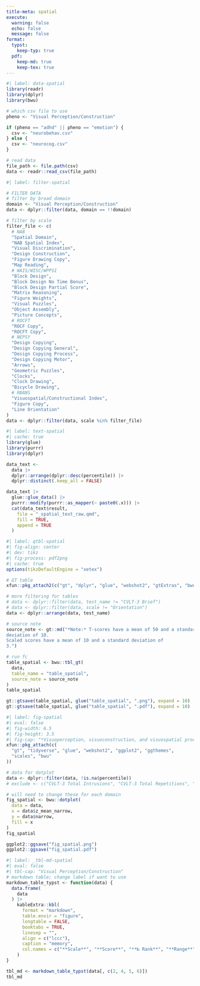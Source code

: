 ```yaml
---
title-meta: spatial
execute:
  warning: false
  echo: false
  message: false
format:
  typst:
    keep-typ: true
  pdf:
    keep-md: true
    keep-tex: true
---
```


<!-- ### Visual Perception/Construction -->

```r
#| label: data-spatial
library(readr)
library(dplyr)
library(bwu)

# which csv file to use
pheno <- "Visual Perception/Construction"

if (pheno == "adhd" || pheno == "emotion") {
  csv <- "neurobehav.csv"
} else {
  csv <- "neurocog.csv"
}

# read data
file_path <- file.path(csv)
data <- readr::read_csv(file_path)
```

```r
#| label: filter-spatial

# FILTER DATA
# filter by broad domain
domain <- "Visual Perception/Construction"
data <- dplyr::filter(data, domain == !!domain)

# filter by scale
filter_file <- c(
  # NAB
  "Spatial Domain",
  "NAB Spatial Index",
  "Visual Discrimination",
  "Design Construction",
  "Figure Drawing Copy",
  "Map Reading",
  # WAIS/WISC/WPPSI
  "Block Design",
  "Block Design No Time Bonus",
  "Block Design Partial Score",
  "Matrix Reasoning",
  "Figure Weights",
  "Visual Puzzles",
  "Object Assembly",
  "Picture Concepts",
  # ROCFT
  "ROCF Copy",
  "ROCFT Copy",
  # NEPSY
  "Design Copying",
  "Design Copying General",
  "Design Copying Process",
  "Design Copying Motor",
  "Arrows",
  "Geometric Puzzles",
  "Clocks",
  "Clock Drawing",
  "Bicycle Drawing",
  # RBANS
  "Visuospatial/Constructional Index",
  "Figure Copy",
  "Line Orientation"
)
data <- dplyr::filter(data, scale %in% filter_file)
```

```r
#| label: text-spatial
#| cache: true
library(glue)
library(purrr)
library(dplyr)

data_text <-
  data |>
  dplyr::arrange(dplyr::desc(percentile)) |>
  dplyr::distinct(.keep_all = FALSE)

data_text |>
  glue::glue_data() |>
  purrr::modify(purrr::as_mapper(~ paste0(.x))) |>
  cat(data_text$result,
    file = "_spatial_text_raw.qmd",
    fill = TRUE,
    append = TRUE
  )
```


```r
#| label: qtbl-spatial
#| fig-align: center
#| dev: tikz
#| fig-process: pdf2png
#| cache: true
options(tikzDefaultEngine = "xetex")

# GT table
xfun::pkg_attach2(c("gt", "dplyr", "glue", "webshot2", "gtExtras", "bwu"))

# more filtering for tables
# data <- dplyr::filter(data, test_name != "CVLT-3 Brief")
# data <- dplyr::filter(data, scale != "Orientation")
data <- dplyr::arrange(data, test_name)

# source note
source_note <- gt::md("*Note:* T-scores have a mean of 50 and a standard
deviation of 10.
Scaled scores have a mean of 10 and a standard deviation of
3.")

# run fc
table_spatial <- bwu::tbl_gt(
  data,
  table_name = "table_spatial",
  source_note = source_note
)
table_spatial

gt::gtsave(table_spatial, glue("table_spatial", ".png"), expand = 10)
gt::gtsave(table_spatial, glue("table_spatial", ".pdf"), expand = 10)

```

```{=typst}
<qtbl-spatial>
#figure([#image("table_spatial.png", width: 70%)],
  caption: [
    Visuospatial processing test scores
  ],
  kind: "qtbl",
  supplement: [Table],
)
```

```r
#| label: fig-spatial
#| eval: false
#| fig-width: 6.5
#| fig-height: 3.5
#| fig-cap: "*Visuoperception, visuoconstruction, and visuospatial processing* refer to abilities such as mentally visualizing how objects should look from different angles, visualizing how to put objects together so that they fit correctly, and being able to accurately and efficiently copy and/or reproduce visual-spatial information onto paper."
xfun::pkg_attach(c(
  "gt", "tidyverse", "glue", "webshot2", "ggplot2", "ggthemes",
  "scales", "bwu"
))

# data for dotplot
data <- dplyr::filter(data, !is.na(percentile))
# exclude <- c("CVLT-3 Total Intrusions", "CVLT-3 Total Repetitions", "CVLT-3 Forced-Choice Recognition Hits")

# will need to change these for each domain
fig_spatial <- bwu::dotplot(
  data = data,
  x = data$z_mean_narrow,
  y = data$narrow,
  fill = x
)
fig_spatial

ggplot2::ggsave("fig_spatial.png")
ggplot2::ggsave("fig_spatial.pdf")

```

```r
#| label: _tbl-md-spatial
#| eval: false
#| tbl-cap: "Visual Perception/Construction"
# markdown table; change label if want to use
markdown_table_typst <- function(data) {
  data.frame(
    data
  ) |>
    kableExtra::kbl(
      format = "markdown",
      table.envir = "figure",
      longtable = FALSE,
      booktabs = TRUE,
      linesep = "",
      align = c("lccc"),
      caption = "memory",
      col.names = c("**Scale**", "**Score**", "**‰ Rank**", "**Range**")
    )
}

tbl_md <- markdown_table_typst(data[, c(2, 4, 5, 6)])
tbl_md
```
